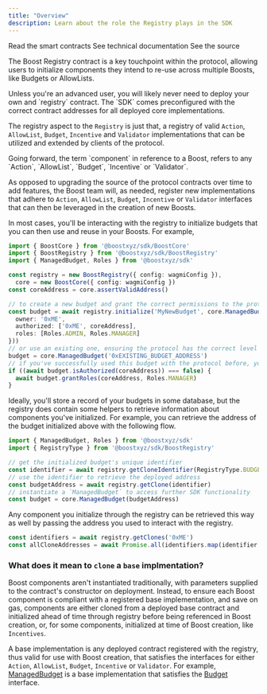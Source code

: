 ```yaml
---
title: "Overview"
description: Learn about the role the Registry plays in the SDK
---
```



<SDKDisclaimer />

<CardGroup cols={3}>
  <Card title="Smart Contract" icon="file-contract" href="https://github.com/boostxyz/boost-protocol/blob/main/packages/evm/contracts/BoostRegistry.sol">
    Read the smart contracts
  </Card>
  <Card title="Typedoc" icon="file-lines" href="https://sdk.boost.xyz/classes/BoostRegistry.html">See technical documentation</Card>
  <Card title="SDK Implementation" icon="file-code" href="https://github.com/boostxyz/boost-protocol/blob/main/packages/sdk/src/BoostRegistry.ts">
    See the source
  </Card>
</CardGroup>

[//]: # (TODO: link these somewhere)
The Boost Registry contract is a key touchpoint within the protocol, allowing users to initialize components they intend to re-use across multiple Boosts, like Budgets or AllowLists.

<Tip>
Unless you're an advanced user, you will likely never need to deploy your own and `registry` contract. The `SDK` comes preconfigured with the correct contract addresses for all deployed core implementations.
</Tip>

The registry aspect to the `Registry` is just that, a registry of valid `Action`, `AllowList`,
`Budget`, `Incentive` and `Validator` implementations that can be utilized and
extended by clients of the protocol.

<Tip>
  Going forward, the term `component` in reference to a Boost, refers to any `Action`, `AllowList`, `Budget`, `Incentive` or `Validator`.
</Tip>

As opposed to upgrading the source of the protocol contracts over time to add features, the Boost team will, as needed, register new implementations that adhere to `Action`, `AllowList`, `Budget`, `Incentive` or `Validator` interfaces that can then be leveraged in the creation of new Boosts.

In most cases, you'll be interacting with the registry to initialize budgets that you can then use and reuse in your Boosts. For example,

```ts
import { BoostCore } from '@boostxyz/sdk/BoostCore'
import { BoostRegistry } from '@boostxyz/sdk/BoostRegistry'
import { ManagedBudget, Roles } from '@boostxyz/sdk'

const registry = new BoostRegistry({ config: wagmiConfig }),
  core = new BoostCore({ config: wagmiConfig })
const coreAddress = core.assertValidAddress()

// to create a new budget and grant the correct permissions to the protocol
const budget = await registry.initialize('MyNewBudget', core.ManagedBudget({
  owner: '0xME',
  authorized: ['0xME', coreAddress],
  roles: [Roles.ADMIN, Roles.MANAGER]
}))
// or use an existing one, ensuring the protocol has the correct level of access
budget = core.ManagedBudget('0xEXISTING_BUDGET_ADDRESS')
// if you've successfully used this budget with the protocol before, you won't need to do this
if ((await budget.isAuthorized(coreAddress)) === false) {
  await budget.grantRoles(coreAddress, Roles.MANAGER)
}
```

Ideally, you'll store a record of your budgets in some database, but the registry does contain some helpers to retrieve information about components you've initialized. For example, you can retrieve the address of the budget initialized above with the following flow.

```ts
import { ManagedBudget, Roles } from '@boostxyz/sdk'
import { RegistryType } from '@boostxyz/sdk/BoostRegistry'

// get the initialized budget's unique identifier
const identifier = await registry.getCloneIdentifier(RegistryType.BUDGET, ManagedBudget.BASE, '0xME', "MyNewBudget")
// use the identifier to retrieve the deployed address
const budgetAddress = await registry.getClone(identifier)
// instantiate a `ManagedBudget` to access further SDK functionality
const budget = core.ManagedBudget(budgetAddress)
```

Any component you initialize through the registry can be retrieved this way as well by passing the address you used to interact with the registry.

```ts
const identifiers = await registry.getClones('0xME')
const allCloneAddresses = await Promise.all(identifiers.map(identifier => registry.getClone(identifier)))
```

### What does it mean to `clone` a `base` implmentation?

Boost components aren't instantiated traditionally, with parameters supplied to the contract's constructor on deployment. Instead, to ensure each Boost component is compliant with a registered base implementation, and save on gas, components are either cloned from a deployed base contract and initialized ahead of time through registry before being referenced in Boost creation, or, for some components, initialized at time of Boost creation, like `Incentives`.

A base implementation is any deployed contract registered with the registry, thus valid for use with Boost creation, that satisfies the interfaces for either `Action`, `AllowList`, `Budget`, `Incentive` or `Validator`. For example, [ManagedBudget](https://github.com/boostxyz/boost-protocol/blob/main/packages/evm/contracts/budgets/ManagedBudget.sol) is a base implementation that satisfies the [Budget](https://github.com/boostxyz/boost-protocol/blob/main/packages/evm/contracts/budgets/ABudget.sol) interface.
